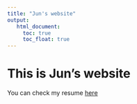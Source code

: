 ```yaml
---
title: "Jun's website"
output: 
   html_document:
     toc: true
     toc_float: true
---
```





# This is Jun's website




You can check my resume [here](resume.html)


